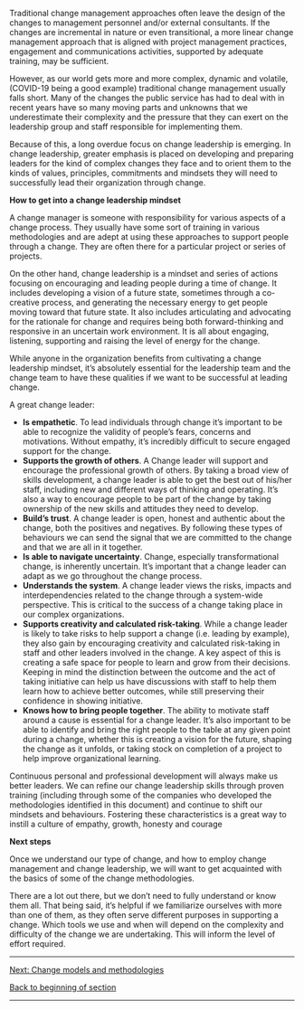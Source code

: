Traditional change management approaches often leave the design of the changes to management personnel and/or external consultants. If the changes are incremental in nature or even transitional, a more linear change management approach that is aligned with project management practices, engagement and communications activities, supported by adequate training, may be sufficient.

However, as our world gets more and more complex, dynamic and volatile, (COVID-19 being a good example) traditional change management usually falls short. Many of the changes the public service has had to deal with in recent years have so many moving parts and unknowns that we underestimate their complexity and the pressure that they can exert on the leadership group and staff responsible for implementing them.

Because of this, a long overdue focus on change leadership is emerging. In change leadership, greater emphasis is placed on developing and preparing leaders for the kind of complex changes they face and to orient them to the kinds of values, principles, commitments and mindsets they will need to successfully lead their organization through change.

'''How to get into a change leadership mindset'''

A change manager is someone with responsibility for various aspects of a change process. They usually have some sort of training in various methodologies and are adept at using these approaches to support people through a change. They are often there for a particular project or series of projects.

On the other hand, change leadership is a mindset and series of actions focusing on encouraging and leading people during a time of change. It includes developing a vision of a future state, sometimes through a co-creative process, and generating the necessary energy to get people moving toward that future state. It also includes articulating and advocating for the rationale for change and requires being both forward-thinking and responsive in an uncertain work environment. It is all about engaging, listening, supporting and raising the level of energy for the change.

While anyone in the organization benefits from cultivating a change leadership mindset, it’s absolutely essential for the leadership team and the change team to have these qualities if we want to be successful at leading change.

A great change leader:

* '''Is empathetic'''. To lead individuals through change it’s important to be able to recognize the validity of people’s fears, concerns and motivations. Without empathy, it’s incredibly difficult to secure engaged support for the change.
* '''Supports the growth of others'''. A Change leader will support and encourage the professional growth of others. By taking a broad view of skills development, a change leader is able to get the best out of his/her staff, including new and different ways of thinking and operating. It’s also a way to encourage people to be part of the change by taking ownership of the new skills and attitudes they need to develop.
* '''Build’s trust'''. A change leader is open, honest and authentic about the change, both the positives and negatives. By following these types of behaviours we can send the signal that we are committed to the change and that we are all in it together.
* '''Is able to navigate uncertainty'''. Change, especially transformational change, is inherently uncertain. It’s important that a change leader can adapt as we go throughout the change process.
* '''Understands the system'''. A change leader views the risks, impacts and interdependencies related to the change through a system-wide perspective. This is critical to the success of a change taking place in our complex organizations.
* '''Supports creativity and calculated risk-taking'''. While a change leader is likely to take risks to help support a change (i.e. leading by example), they also gain by encouraging creativity and calculated risk-taking in staff and other leaders involved in the change. A key aspect of this is creating a safe space for people to learn and grow from their decisions. Keeping in mind the distinction between the outcome and the act of taking initiative can help us have discussions with staff to help them learn how to achieve better outcomes, while still preserving their confidence in showing initiative.
* '''Knows how to bring people together'''. The ability to motivate staff around a cause is essential for a change leader. It’s also important to be able to identify and bring the right people to the table at any given point during a change, whether this is creating a vision for the future, shaping the change as it unfolds, or taking stock on completion of a project to help improve organizational learning.

Continuous personal and professional development will always make us better leaders. We can refine our change leadership skills through proven training (including through some of the companies who developed the methodologies identified in this document) and continue to shift our mindsets and behaviours. Fostering these characteristics is a great way to instill a culture of empathy, growth, honesty and courage

'''Next steps'''

Once we understand our type of change, and how to employ change management and change leadership, we will want to get acquainted with the basics of some of the change methodologies.

There are a lot out there, but we don’t need to fully understand or know them all. That being said, it’s helpful if we familiarize ourselves with more than one of them, as they often serve different purposes in supporting a change. Which tools we use and when will depend on the complexity and difficulty of the change we are undertaking. This will inform the level of effort required.


-----

[https://articles.alpha.canada.ca/framework-for-leading-change/change-models-and-methodologies/ Next: Change models and methodologies]

[https://articles.alpha.canada.ca/framework-for-leading-change/navigating-the-world-of-change/ Back to beginning of section]


-----
